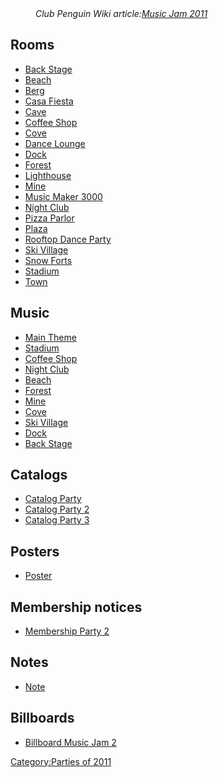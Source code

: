 :''Club Penguin Wiki article:[[clubpenguinwiki:Music Jam 2011|Music Jam 2011]]''
==Rooms==
*[[Media:MusicJam2011Party3.swf|Back Stage]]
*[[Media:MusicJam2011Beach.swf|Beach]]
*[[Media:MusicJam2011Berg.swf|Berg]]
*[[Media:MusicJam2011Party4.swf|Casa Fiesta]]
*[[Media:MusicJam2011Cave.swf|Cave]]
*[[Media:MusicJam2011Coffee.swf|Coffee Shop]]
*[[Media:MusicJam2011Cove.swf|Cove]]
*[[Media:MusicJam2011Lounge.swf|Dance Lounge]]
*[[Media:MusicJam2011Dock.swf|Dock]]
*[[Media:MusicJam2011Forest.swf|Forest]]
*[[Media:MusicJam2011Light.swf|Lighthouse]]
*[[Media:MusicJam2011Mine.swf|Mine]]
*[[Media:MusicJam2011Party.swf|Music Maker 3000]]
*[[Media:MusicJam2011Dance.swf|Night Club]]
*[[Media:MusicJam2011Pizza.swf|Pizza Parlor]]
*[[Media:MusicJam2011Plaza.swf|Plaza]]
*[[Media:MusicJam2011Party2.swf|Rooftop Dance Party]]
*[[Media:MusicJam2011Village.swf|Ski Village]]
*[[Media:MusicJam2011Forts.swf|Snow Forts]]
*[[Media:MusicJam2011Rink.swf|Stadium]]
*[[Media:RoomsTown-MusicJam2011.swf|Town]]

==Music==
*[[Media:Music271.swf|Main Theme]]
*[[Media:Music240.swf|Stadium]]
*[[Media:Music241.swf|Coffee Shop]]
*[[Media:Music242.swf|Night Club]]
*[[Media:Music243.swf|Beach]]
*[[Media:Music246.swf|Forest]]
*[[Media:Music247.swf|Mine]]
*[[Media:Music276.swf|Cove]]
*[[Media:Music292.swf|Ski Village]]
*[[Media:Music296.swf|Dock]]
*[[Media:Music293.swf|Back Stage]]

==Catalogs==
*[[Media:MusicJam2011CatalogParty.swf|Catalog Party]]
*[[Media:MusicJam2011CatalogParty2.swf|Catalog Party 2]]
*[[Media:MusicJam2011CatalogParty3.swf|Catalog Party 3]]

==Posters==
*[[Media:MusicJam2011Poster.swf|Poster]]

==Membership notices==
*[[Media:MusicJam2011MembershipParty2.swf|Membership Party 2]]

==Notes==
*[[Media:MusicJam2011Note.swf|Note]]

==Billboards==
*[[Media:MusicJam2011BillboardMusic jam2.swf|Billboard Music Jam 2]]
{{Parties}}

[[Category:Parties of 2011]]